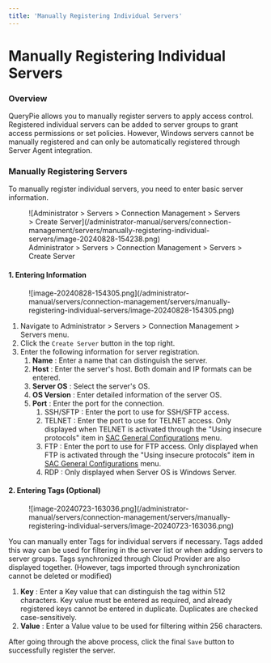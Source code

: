 ```yaml
---
title: 'Manually Registering Individual Servers'
---
```


# Manually Registering Individual Servers

### Overview

QueryPie allows you to manually register servers to apply access control. Registered individual servers can be added to server groups to grant access permissions or set policies. However, Windows servers cannot be manually registered and can only be automatically registered through Server Agent integration.


### Manually Registering Servers

To manually register individual servers, you need to enter basic server information.

<figure data-layout="center" data-align="center">
![Administrator &gt; Servers &gt; Connection Management &gt; Servers &gt; Create Server](/administrator-manual/servers/connection-management/servers/manually-registering-individual-servers/image-20240828-154238.png)
<figcaption>
Administrator &gt; Servers &gt; Connection Management &gt; Servers &gt; Create Server
</figcaption>
</figure>

#### 1. Entering Information

<figure data-layout="center" data-align="center">
![image-20240828-154305.png](/administrator-manual/servers/connection-management/servers/manually-registering-individual-servers/image-20240828-154305.png)
</figure>

1. Navigate to Administrator &gt; Servers &gt; Connection Management &gt; Servers menu.
2. Click the `Create Server` button in the top right.
3. Enter the following information for server registration.
    1.  **Name**  : Enter a name that can distinguish the server.
    2.  **Host**  : Enter the server's host. Both domain and IP formats can be entered. 
    3.  **Server OS**  : Select the server's OS. 
    4.  **OS Version** : Enter detailed information of the server OS.
    5.  **Port**  : Enter the port for the connection. 
        1. SSH/SFTP : Enter the port to use for SSH/SFTP access.
        2. TELNET : Enter the port to use for TELNET access. Only displayed when TELNET is activated through the "Using insecure protocols" item in [SAC General Configurations](../../sac-general-configurations) menu.
        3. FTP : Enter the port to use for FTP access. Only displayed when FTP is activated through the "Using insecure protocols" item in [SAC General Configurations](../../sac-general-configurations) menu.
        4. RDP : Only displayed when Server OS is Windows Server.

#### 2. Entering Tags (Optional)

<figure data-layout="center" data-align="center">
![image-20240723-163036.png](/administrator-manual/servers/connection-management/servers/manually-registering-individual-servers/image-20240723-163036.png)
</figure>

You can manually enter Tags for individual servers if necessary. Tags added this way can be used for filtering in the server list or when adding servers to server groups. Tags synchronized through Cloud Provider are also displayed together. (However, tags imported through synchronization cannot be deleted or modified)

1.  **Key**  : Enter a Key value that can distinguish the tag within 512 characters. Key value must be entered as required, and already registered keys cannot be entered in duplicate. Duplicates are checked case-sensitively. 
2.  **Value**  : Enter a Value value to be used for filtering within 256 characters.

After going through the above process, click the final `Save` button to successfully register the server.


